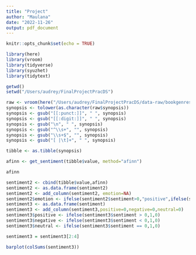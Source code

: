 ```yaml
---
title: "Project"
author: "Maulana"
date: "2022-11-26"
output: pdf_document
---
```


```r
knitr::opts_chunk$set(echo = TRUE)
```

```r
library(here)
library(vroom)
library(tidyverse)
library(syuzhet)
library(tidytext)

getwd()
setwd("/Users/audrey/FinalProjectPracDS")
```

```r
raw <- vroom(here("/Users/audrey/FinalProjectPracDS/data-raw/bookgenres.csv"))
synopsis <- tolower(as.character(raw$synopsis))
synopsis <- gsub("[[:punct:]]", " ", synopsis)
synopsis <- gsub("[[:digit:]]", " ", synopsis)
synopsis <- gsub("\n", " ", synopsis)
synopsis <- gsub("^\\s+", "", synopsis)
synopsis <- gsub("\\s+$", "", synopsis)
synopsis <- gsub("[ |\t]+", " ", synopsis)

tibble <- as.tibble(synopsis)

afinn <- get_sentiment(tibble$value, method="afinn")

afinn
```

```r
sentiment2 <- cbind(tibble$value,afinn)
sentiment2 <- as.data.frame(sentiment2)
sentiment2 <- add_column(sentiment2, emotion=NA)
sentiment2$emotion <- ifelse(sentiment2$sentiment>0,"positive",ifelse(sentiment2$sentiment<0,"negative","neutral"))
sentiment3 <- as.data.frame(sentiment)
sentiment3 <- add_column(sentiment3,positive=0,negative=0,neutral=0)
sentiment3$positive <- ifelse(sentiment3$sentiment > 0,1,0)
sentiment3$negative <- ifelse(sentiment3$sentiment < 0,1,0)
sentiment3$neutral <- ifelse(sentiment3$sentiment == 0,1,0)
```

```r
sentiment3 = sentiment3[2:4]
```


```r
barplot(colSums(sentiment3))
```

